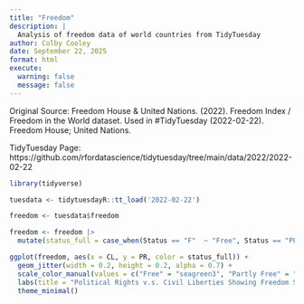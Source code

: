 ```yaml
---
title: "Freedom"
description: |
  Analysis of freedom data of world countries from TidyTuesday
author: Colby Cooley
date: September 22, 2025
format: html
execute: 
  warning: false
  message: false
---
```


Original Source: Freedom House & United Nations. (2022). Freedom Index / Freedom in the World dataset. Used in #TidyTuesday (2022-02-22). Freedom House; United Nations.

TidyTuesday Page: https://github.com/rfordatascience/tidytuesday/tree/main/data/2022/2022-02-22

```r
library(tidyverse)
```

```r
tuesdata <- tidytuesdayR::tt_load('2022-02-22')

freedom <- tuesdata$freedom

freedom <- freedom |> 
  mutate(status_full = case_when(Status == "F"  ~ "Free", Status == "PF" ~ "Partly Free", Status == "NF" ~ "Not Free", TRUE ~ Status))
```

```r
ggplot(freedom, aes(x = CL, y = PR, color = status_full)) +
  geom_jitter(width = 0.2, height = 0.2, alpha = 0.7) +
  scale_color_manual(values = c("Free" = "seagreen3", "Partly Free" = "goldenrod", "Not Free" = "firebrick")) +
  labs(title = "Political Rights v.s. Civil Liberties Showing Freedom Status", x = "Civil Liberties Score(1 = most, 7 = least)", y = "Political Rights Score(1 = most, 7 = least)", color = "Status") +
  theme_minimal()
```
